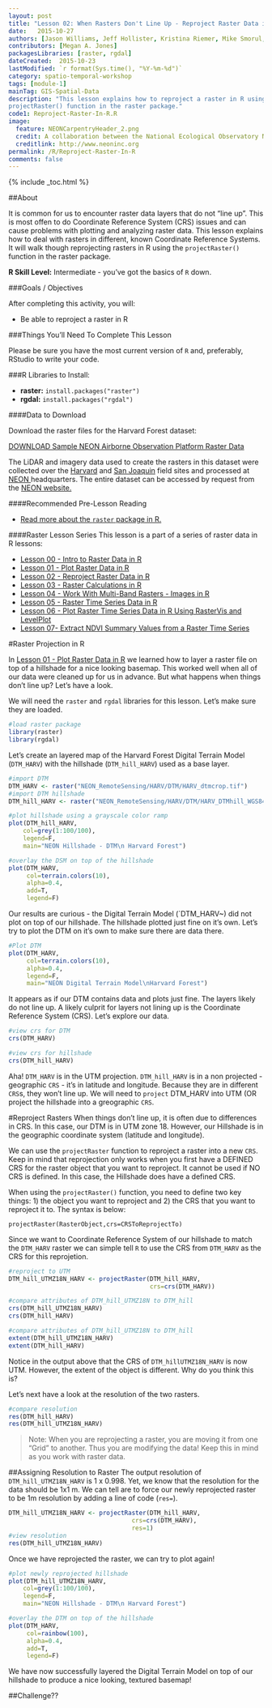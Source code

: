 ```yaml
---
layout: post
title: "Lesson 02: When Rasters Don't Line Up - Reproject Raster Data in R"
date:   2015-10-27
authors: [Jason Williams, Jeff Hollister, Kristina Riemer, Mike Smorul, Zack Brym, Leah Wasser]
contributors: [Megan A. Jones]
packagesLibraries: [raster, rgdal]
dateCreated:  2015-10-23
lastModified: `r format(Sys.time(), "%Y-%m-%d")`
category: spatio-temporal-workshop
tags: [module-1]
mainTag: GIS-Spatial-Data
description: "This lesson explains how to reproject a raster in R using the
projectRaster() function in the raster package."
code1: Reproject-Raster-In-R.R
image:
  feature: NEONCarpentryHeader_2.png
  credit: A collaboration between the National Ecological Observatory Network (NEON) and Data Carpentry
  creditlink: http://www.neoninc.org
permalink: /R/Reproject-Raster-In-R
comments: false
---
```


{% include _toc.html %}

##About

It is common for us to encounter raster data layers that do not "line up". This 
is most offen to do Coordinate Reference System (CRS) issues and can cause problems
with plotting and analyzing raster data. This lesson explains how to deal with 
rasters in different, known Coordinate Reference Systems. It will walk though 
reprojecting rasters in R using the `projectRaster()` function in the raster 
package.

**R Skill Level:** Intermediate - you've got the basics of `R` down.

<div id="objectives" markdown="1">

###Goals / Objectives

After completing this activity, you will:

* Be able to reproject a raster in R

###Things You'll Need To Complete This Lesson

Please be sure you have the most current version of `R` and, preferably,
RStudio to write your code.

###R Libraries to Install:

* **raster:** `install.packages("raster")`
* **rgdal:** `install.packages("rgdal")`

####Data to Download

Download the raster files for the Harvard Forest dataset:

<a href="http://files.figshare.com/2434040/NEON_RemoteSensing.zip" class="btn btn-success"> DOWNLOAD Sample NEON Airborne Observation Platform Raster Data</a> 

The LiDAR and imagery data used to create the rasters in this dataset were 
collected over the <a href="http://www.neoninc.org/science-design/field-sites/harvard-forest" target="_blank" >Harvard</a> and 
<a href="http://www.neoninc.org/science-design/field-sites/san-joaquin-experimental-range" target="_blank" >San Joaquin</a> field sites 
and processed at <a href="http://www.neoninc.org" target="_blank" >NEON </a> 
headquarters. The entire dataset can be accessed by request from the 
<a href="http://www.neoninc.org/data-resources/get-data/airborne-data" target="_blank"> NEON 
website.</a>

####Recommended Pre-Lesson Reading

* <a href="http://cran.r-project.org/web/packages/raster/raster.pdf" target="_blank">
Read more about the `raster` package in R.</a>

####Raster Lesson Series 
This lesson is a part of a series of raster data in R lessons:

* [Lesson 00 - Intro to Raster Data in R]({{ site.baseurl}}/R/Introduction-to-Raster-Data-In-R/)
* [Lesson 01 - Plot Raster Data in R]({{ site.baseurl}}/R/Plot-Rasters-In-R/)
* [Lesson 02 - Reproject Raster Data in R]({{ site.baseurl}}/R/Reproject-Raster-In-R/)
* [Lesson 03 - Raster Calculations in R]({{ site.baseurl}}/R/Raster-Calculations-In-R/)
* [Lesson 04 - Work With Multi-Band Rasters - Images in R]({{ site.baseurl}}/R/Multi-Band-Rasters-In-R/)
* [Lesson 05 - Raster Time Series Data in R]({{ site.baseurl}}/R/Raster-Times-Series-Data-In-R/)
* [Lesson 06 - Plot Raster Time Series Data in R Using RasterVis and LevelPlot]({{ site.baseurl}}/R/Plot-Raster-Times-Series-Data-In-R/)
* [Lesson 07- Extract NDVI Summary Values from a Raster Time Series]({{ site.baseurl}}/R/Extract-NDVI-From-Rasters-In-R/)

</div>

#Raster Projection in R

In [Lesson 01 - Plot Raster Data in R]({{ site.baseurl}}/R/Plot-Rasters-In-R/) 
we learned how to layer a raster file on top of a hillshade for a nice looking basemap.
This worked well when all of our data were cleaned up for us in advance. But what
happens when things don't line up? Let's have a look.

We will need the `raster` and `rgdal` libraries for this lesson. Let's make sure
they are loaded.


```r

#load raster package
library(raster)
library(rgdal)
```

Let's create an layered map of the Harvard Forest Digital Terrain Model 
(`DTM_HARV`) with the hillshade (`DTM_hill_HARV`) used as a base layer.

```r

#import DTM
DTM_HARV <- raster("NEON_RemoteSensing/HARV/DTM/HARV_dtmcrop.tif")
#import DTM hillshade
DTM_hill_HARV <- raster("NEON_RemoteSensing/HARV/DTM/HARV_DTMhill_WGS84.tif")

#plot hillshade using a grayscale color ramp 
plot(DTM_hill_HARV,
    col=grey(1:100/100),
    legend=F,
    main="NEON Hillshade - DTM\n Harvard Forest")

#overlay the DSM on top of the hillshade
plot(DTM_HARV,
     col=terrain.colors(10),
     alpha=0.4,
     add=T,
     legend=F)

```

Our results are curious - the Digital Terrain Model (`DTM_HARV~) did not plot on 
top of our hillshade. The hillshade plotted just fine on it's own. Let's try to 
plot the DTM on it's own to make sure there are data there.

```r

#Plot DTM 
plot(DTM_HARV,
     col=terrain.colors(10),
     alpha=0.4,
     legend=F,
     main="NEON Digital Terrain Model\nHarvard Forest")

```

It appears as if our DTM contains data and plots just fine. The layers likely
do not line up. A likely culprit for layers not lining up is the Coordinate 
Reference System (CRS). Let's explore our data.

```r
#view crs for DTM
crs(DTM_HARV)

#view crs for hillshade
crs(DTM_hill_HARV)
```

Aha! `DTM_HARV` is in the UTM projection. `DTM_hill_HARV` is in a non projected -
geographic `CRS` - it's in latitude and longitude. Because they are in different
`CRS`s, they won't line up. We will need to `project` DTM_HARV into UTM (OR project
the hillshade into a greographic `CRS`. 


#Reproject Rasters
When things don't line up, it is often due to differences in CRS. In this case,
our DTM is in UTM zone 18. However, our Hillshade is in the geographic 
coordinate system (latitude and longitude). 

We can use the `projectRaster` function to reproject a raster into a new `CRS`.  
Keep in mind that reprojection only works when you first have a DEFINED CRS for 
the raster object that you want to reproject. It cannot be used if NO CRS is 
defined. In this case, the Hillshade does have a defined CRS. 

When using the `projectRaster()` function, you need to define two key things:
1) the object you want to reproject and 2) the CRS that you want to reproject
it to. The syntax is below:

`projectRaster(RasterObject,crs=CRSToReprojectTo)`

Since we want to Coordinate Reference System of our hillshade to match the 
`DTM_HARV` raster we can simple tell `R` to use the CRS from `DTM_HARV` as the 
CRS for this reprojetion.

```r
#reproject to UTM
DTM_hill_UTMZ18N_HARV <- projectRaster(DTM_hill_HARV, 
                                       crs=crs(DTM_HARV))

#compare attributes of DTM_hill_UTMZ18N to DTM_hill
crs(DTM_hill_UTMZ18N_HARV)
crs(DTM_hill_HARV)

#compare attributes of DTM_hill_UTMZ18N to DTM_hill
extent(DTM_hill_UTMZ18N_HARV)
extent(DTM_hill_HARV)


```

Notice in the output above that the CRS of `DTM_hillUTMZ18N_HARV` is now UTM. 
However, the extent of the object is different. 
Why do you think this is?  

Let's next have a look at the resolution of the two rasters.  

```r

#compare resolution
res(DTM_hill_HARV)
res(DTM_hill_UTMZ18N_HARV)
```

> Note: When you are reprojecting a raster, you are moving it from one "Grid" 
> to another. Thus you are modifying the data! Keep this in mind as you work with
> raster data.

##Assigning Resolution to Raster
The output resolution of `DTM_hill_UTMZ18N_HARV` is 1 x 0.998. Yet, we know that 
the resolution for the data should be 1x1 m. We can tell are to force our newly
reprojected raster to be 1m resolution by adding a line of code (`res=`).  

``` r
DTM_hill_UTMZ18N_HARV <- projectRaster(DTM_hill_HARV, 
                                  crs=crs(DTM_HARV),
                                  res=1)
#view resolution
res(DTM_hill_UTMZ18N_HARV)
```


Once we have reprojected the raster, we can try to plot again!

```r

#plot newly reprojected hillshade
plot(DTM_hill_UTMZ18N_HARV,
    col=grey(1:100/100),
    legend=F,
    main="NEON Hillshade - DTM\n Harvard Forest")

#overlay the DTM on top of the hillshade
plot(DTM_HARV,
     col=rainbow(100),
     alpha=0.4,
     add=T,
     legend=F)
```

We have now successfully layered the Digital Terrain Model on top of our hillshade
to produce a nice looking, textured basemap! 

##Challenge??